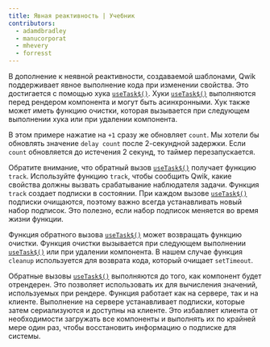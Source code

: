 ```yaml
---
title: Явная реактивность | Учебник
contributors:
  - adamdbradley
  - manucorporat
  - mhevery
  - forresst
---
```


В дополнение к неявной реактивности, создаваемой шаблонами, Qwik поддерживает явное выполнение кода при изменении свойства. Это достигается с помощью хука [`useTask$()`](/docs/(qwik)/components/tasks/index.mdx#usetask). Хуки [`useTask$()`](/docs/(qwik)/components/tasks/index.mdx#usetask) выполняются перед рендером компонента и могут быть асинхронными. Хук также может иметь функцию очистки, которая вызывается при следующем выполнении хука или при удалении компонента.

В этом примере нажатие на `+1` сразу же обновляет `count`. Мы хотели бы обновлять значение `delay count` после 2-секундной задержки. Если `count` обновляется до истечения 2 секунд, то таймер перезапускается.

Обратите внимание, что обратный вызов [`useTask$()`](/docs/(qwik)/components/tasks/index.mdx#usetask) получает функцию `track`. Используйте функцию `track`, чтобы сообщить Qwik, какие свойства должны вызвать срабатывание наблюдателя задачи. Функция `track` создает подписки в состоянии. При каждом вызове [`useTask$()`](/docs/(qwik)/components/tasks/index.mdx#usetask) подписки очищаются, поэтому важно всегда устанавливать новый набор подписок. Это полезно, если набор подписок меняется во время жизни функции.

Функция обратного вызова [`useTask$()`](/docs/(qwik)/components/tasks/index.mdx#usetask) может возвращать функцию очистки. Функция очистки вызывается при следующем выполнении [`useTask$()`](/docs/(qwik)/components/tasks/index.mdx#usetask) или при удалении компонента. В нашем случае функция `cleanup` используется для возврата кода, который очищает `setTimeout`.

Обратные вызовы [`useTask$()`](/docs/(qwik)/components/tasks/index.mdx#usetask) выполняются до того, как компонент будет отрендерен. Это позволяет использовать их для вычисления значений, используемых при рендере. Функция работает как на сервере, так и на клиенте. Выполнение на сервере устанавливает подписки, которые затем сериализуются и доступны на клиенте. Это избавляет клиента от необходимости загружать все компоненты и выполнять их по крайней мере один раз, чтобы восстановить информацию о подписке для системы.
